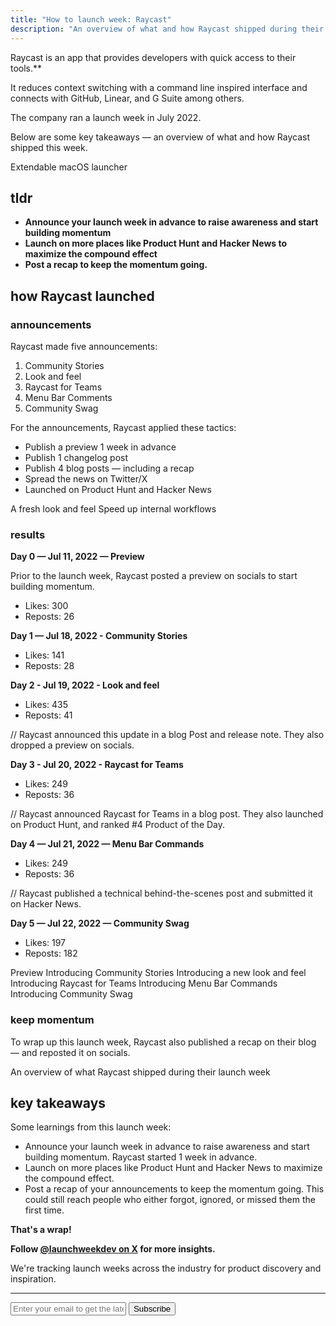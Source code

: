 ```yaml
---
title: "How to launch week: Raycast"
description: "An overview of what and how Raycast shipped during their launch week."
---
```


Raycast is an app that provides developers with quick access to their tools.** 

It reduces context switching with a command line inspired interface and connects with GitHub, Linear, and G Suite among others.

The company ran a launch week in July 2022.

Below are some key takeaways — an overview of what and how Raycast shipped this week.

<Card title="Raycast" href="https://lweek.dev/ray">
    Extendable macOS launcher
</Card>

## tldr

- **Announce your launch week in advance to raise awareness and start building momentum**
- **Launch on more places like Product Hunt and Hacker News to maximize the compound effect**
- **Post a recap to keep the momentum going.**

## how Raycast launched

### announcements

Raycast made five announcements:

1. Community Stories
2. Look and feel
3. Raycast for Teams
4. Menu Bar Comments
5. Community Swag 

For the announcements, Raycast applied these tactics:

- Publish a preview 1 week in advance
- Publish 1 changelog post
- Publish 4 blog posts — including a recap
- Spread the news on Twitter/X
- Launched on Product Hunt and Hacker News

<Card title="Raycast Changelog" href="https://www.raycast.com/changelog/1-38-0">
    A fresh look and feel
</Card>
<Card title="Raycast for Teams on Product Hunt" href="https://producthunt.com/products/raycast#raycast-for-teams">
    Speed up internal workflows
</Card>

### results

**Day 0 — Jul 11, 2022 — Preview**

Prior to the launch week, Raycast posted a preview on socials to start building momentum.

- Likes: 300
- Reposts: 26

**Day 1 — Jul 18, 2022 - Community Stories**

- Likes: 141
- Reposts: 28

**Day 2 - Jul 19, 2022 - Look and feel**

- Likes: 435
- Reposts: 41

// Raycast announced this update in a blog Post and release note. They also dropped a preview on socials.

**Day 3 - Jul 20, 2022 - Raycast for Teams**

- Likes: 249
- Reposts: 36

// Raycast announced Raycast for Teams in a blog post. They also launched on Product Hunt, and ranked #4 Product of the Day.

**Day 4 — Jul 21, 2022 — Menu Bar Commands**

- Likes: 249
- Reposts: 36

// Raycast published a technical behind-the-scenes post and submitted it on Hacker News.

**Day 5 — Jul 22, 2022 — Community Swag**

- Likes: 197
- Reposts: 182

<Card title="Raycast on X — Day 0" href="https://x.com/raycastapp/status/1546518075691909124">
    Preview
</Card>
<Card title="Raycast on X — Day 1" href="https://x.com/raycastapp/status/1549037593655795712">
    Introducing Community Stories
</Card>
<Card title="Raycast on X — Day 2" href="https://x.com/raycastapp/status/1549396551121920003">
    Introducing a new look and feel
</Card>
<Card title="Raycast on X — Day 3" href="https://x.com/raycastapp/status/1549680597085347843">
    Introducing Raycast for Teams
</Card>
<Card title="Raycast on X — Day 4" href="https://x.com/raycastapp/status/1550158390856409096">
    Introducing Menu Bar Commands
</Card>
<Card title="Raycast on X — Day 5" href="https://x.com/raycastapp/status/1550436014350548993">
    Introducing Community Swag
</Card>

### keep momentum

To wrap up this launch week, Raycast also published a recap on their blog — and reposted it on socials.

<Card title="Raycast Launch Week Summary" href="https://lweek.dev/ray/blog/launch-week-summary">
    An overview of what Raycast shipped during their launch week
</Card>

## key takeaways

Some learnings from this launch week:

- Announce your launch week in advance to raise awareness and start building momentum. Raycast started 1 week in advance.
- Launch on more places like Product Hunt and Hacker News to maximize the compound effect.
- Post a recap of your announcements to keep the momentum going. This could still reach people who either forgot, ignored, or missed them the first time.

**That's a wrap!**

**Follow [@launchweekdev on X](https://x.com/launchweekdev) for more insights.**

We're tracking launch weeks across the industry for product discovery and inspiration.

---

<form
  action="https://buttondown.com/api/emails/embed-subscribe/launchweek.dev"
  method="post"
  target="popupwindow"
  onsubmit="window.open('https://buttondown.com/launchweek.dev', 'popupwindow')"
  class="embeddable-buttondown-form"
>
  <input type="email" name="email" placeholder="Enter your email to get the latest updates" id="bd-email" />
  <input type="submit" value="Subscribe" />
</form>